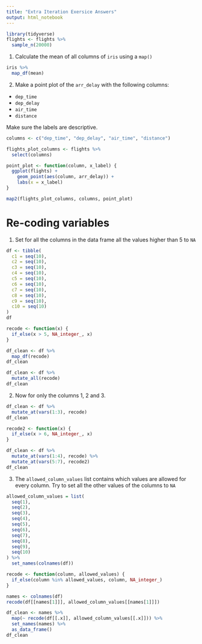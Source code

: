 ```yaml
---
title: "Extra Iteration Exersice Answers"
output: html_notebook
---
```


```r
library(tidyverse)
flights <- flights %>%
  sample_n(20000)
```

1. Calculate the mean of all columns of `iris` using a `map()`

```r
iris %>%
  map_df(mean)
```

2. Make a point plot of the `arr_delay` with the following columns:
  - `dep_time`
  - `dep_delay`
  - `air_time`
  - `distance`
  
Make sure the labels are descriptive. 
  
```r
columns <- c("dep_time", "dep_delay", "air_time", "distance")

flights_plot_columns <- flights %>%
  select(columns)

point_plot <- function(column, x_label) {
  ggplot(flights) +
    geom_point(aes(column, arr_delay)) +
    labs(x = x_label)
}

map2(flights_plot_columns, columns, point_plot)
```

# Re-coding variables

1. Set for all the columns in the data frame all the values higher than 5 to `NA`

```r
df <- tibble(
  c1 = seq(10),
  c2 = seq(10),
  c3 = seq(10),
  c4 = seq(10),
  c5 = seq(10),
  c6 = seq(10),
  c7 = seq(10),
  c8 = seq(10),
  c9 = seq(10),
  c10 = seq(10)
)
df
```

```r
recode <- function(x) {
  if_else(x > 5, NA_integer_, x)
}

df_clean <- df %>%
  map_df(recode)
df_clean
```

```r
df_clean <- df %>%
  mutate_all(recode)
df_clean
```

2. Now for only the columns 1, 2 and 3.

```r
df_clean <- df %>%
  mutate_at(vars(1:3), recode)
df_clean

recode2 <- function(x) {
  if_else(x > 6, NA_integer_, x)
}

df_clean <- df %>%
  mutate_at(vars(1:4), recode) %>%
  mutate_at(vars(5:7), recode2)
df_clean
```

3. The `allowed_column_values` list contains which values are allowed for every column. Try to set all the other values of the columns to `NA`

```r
allowed_column_values = list(
  seq(1), 
  seq(2),
  seq(3),
  seq(4),
  seq(5),
  seq(6), 
  seq(7),
  seq(8),
  seq(9),
  seq(10)
) %>%
  set_names(colnames(df))

recode <- function(column, allowed_values) {
  if_else(column %in% allowed_values, column, NA_integer_)
}

names <- colnames(df)
recode(df[[names[1]]], allowed_column_values[[names[1]]])

df_clean <- names %>%
  map(~ recode(df[[.x]], allowed_column_values[[.x]])) %>%
  set_names(names) %>%
  as_data_frame()
df_clean
```
